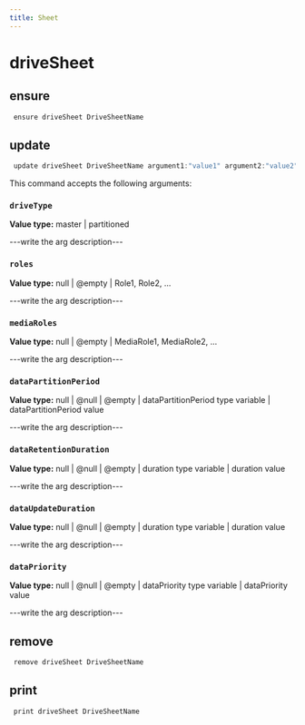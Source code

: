 ```yaml
---
title: Sheet
---
```


# driveSheet

## ensure

```js filename="Terminal" copy
 ensure driveSheet DriveSheetName
```


## update

```js filename="Terminal" copy
 update driveSheet DriveSheetName argument1:"value1" argument2:"value2"
```

This command accepts the following arguments:

### `driveType`
**Value type:** master | partitioned

---write the arg description---

### `roles`
**Value type:** null | @empty | Role1, Role2, ...

---write the arg description---

### `mediaRoles`
**Value type:** null | @empty | MediaRole1, MediaRole2, ...

---write the arg description---

### `dataPartitionPeriod`
**Value type:** null | @null | @empty | dataPartitionPeriod type variable | dataPartitionPeriod value

---write the arg description---

### `dataRetentionDuration`
**Value type:** null | @null | @empty | duration type variable | duration value

---write the arg description---

### `dataUpdateDuration`
**Value type:** null | @null | @empty | duration type variable | duration value

---write the arg description---

### `dataPriority`
**Value type:** null | @null | @empty | dataPriority type variable | dataPriority value

---write the arg description---


## remove

```js filename="Terminal" copy
 remove driveSheet DriveSheetName
```


## print

```js filename="Terminal" copy
 print driveSheet DriveSheetName
```


